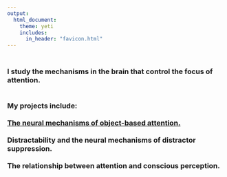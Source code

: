 ```yaml
---
output: 
  html_document:
    theme: yeti
    includes:
      in_header: "favicon.html" 
---
```

<h3>
<br>
I study the mechanisms in the brain that control the focus of attention.
<br>
<br>
<br>
My projects include:
<br>
<br>
<bold>
[The neural mechanisms of object-based attention.](http://www.seannoah.github.io/objectattn.html)
<br>
<br>
Distractability and the neural mechanisms of distractor suppression.
<br>
<br>
The relationship between attention and conscious perception.